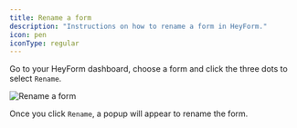 ```yaml
---
title: Rename a form
description: "Instructions on how to rename a form in HeyForm."
icon: pen
iconType: regular
---
```


Go to your HeyForm dashboard, choose a form and click the three dots to select <code>Rename</code>.

<img
  src="/images/rename-form-dropdown.png"
  alt="Rename a form"
  data-zoomable
/>

Once you click <code>Rename</code>, a popup will appear to rename the form.